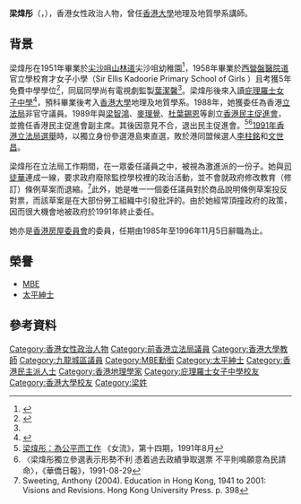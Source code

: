 {{Infobox Officeholder
| name = 梁煒彤<br>Diana Leung Wai-tung
| image =
| office1 = [[立法局|香港立法局議員]]
| term_start1 = 1988年10月12日
| term_end1 = 1991年8月22日
| constituency1 = 港督委任
| appointed1 = [[衛奕信|衛奕信爵士]]
| birth_date = {{birth year and age|1946}}
| birth_place = {{HKG-1910}}
| death_date = 
| death_place = 
| educate = 
* 育才女子小學
* [[庇理羅士女子中學|庇理羅士女子中學]]
* [[香港大學|香港大學]]榮譽文學士（地理及地質學）
* 香港大學哲學碩士（城市地理學）
}}

'''梁煒彤'''{{MBE}}{{JP}}（{{lang-en|Leung Wai-tung, Diana}}，{{bd|1946年||||Leung, Diana}}），香港女性政治人物，曾任[[香港大學|香港大學]]地理及地質學系講師。

==背景==
梁煒彤在1951年畢業於[[尖沙咀|尖沙咀]][[山林道|山林道]]尖沙咀幼稚園<ref>{{cite news |title=尖沙咀幼稚園 畢業禮 |url=https://mmis.hkpl.gov.hk/coverpage/-/coverpage/view?_coverpage_WAR_mmisportalportlet_hsf=%E7%95%A2%E6%A5%AD%E5%85%B8%E7%A6%AE&_coverpage_WAR_mmisportalportlet_actual_q=%28%20verbatim_dc.collection%3A%28%22Old%5C%20HK%5C%20Newspapers%22%29%20%29%20AND+%28%20%28%20allTermsMandatory%3A%28true%29%20OR+all_dc.title%3A%28%E7%95%A2%E6%A5%AD%E5%85%B8%E7%A6%AE%29%20OR+all_dc.creator%3A%28%E7%95%A2%E6%A5%AD%E5%85%B8%E7%A6%AE%29%20OR+all_dc.contributor%3A%28%E7%95%A2%E6%A5%AD%E5%85%B8%E7%A6%AE%29%20OR+all_dc.subject%3A%28%E7%95%A2%E6%A5%AD%E5%85%B8%E7%A6%AE%29%20OR+fulltext%3A%28%E7%95%A2%E6%A5%AD%E5%85%B8%E7%A6%AE%29%20OR+all_dc.description%3A%28%E7%95%A2%E6%A5%AD%E5%85%B8%E7%A6%AE%29%20%29%20%29&_coverpage_WAR_mmisportalportlet_sort_field=dc.publicationdate_bsort&p_r_p_-1078056564_c=QF757YsWv58JCjtBMMIqojkeCEZFt7TQ&_coverpage_WAR_mmisportalportlet_o=574&_coverpage_WAR_mmisportalportlet_sort_order=desc&_coverpage_WAR_mmisportalportlet_filter=dc.publicationdate_dt%3A%5B1950-01-01T00%3A00%3A00Z+TO+1959-12-31T15%3A59%3A59Z%5D |page=12 |language= |publisher=華僑日報 | date=1951-07-17 |accessdate=2022-04-21 |quote= }}</ref>，1958年畢業於[[西營盤|西營盤]][[醫院道|醫院道]]官立學校育才女子小學（Sir Ellis Kadoorie Primary School of Girls ）且考獲5年免費中學學位<ref name="育才女校畢業禮 畢業獲獎生名單">{{cite news |title=育才女校畢業禮 畢業獲獎生名單 |url=https://mmis.hkpl.gov.hk/coverpage/-/coverpage/view?_coverpage_WAR_mmisportalportlet_hsf=%E7%95%A2%E6%A5%AD%E7%A6%AE&_coverpage_WAR_mmisportalportlet_actual_q=%28%20verbatim_dc.collection%3A%28%22Old%5C%20HK%5C%20Newspapers%22%29%20%29%20AND+%28%20%28%20allTermsMandatory%3A%28true%29%20OR+all_dc.title%3A%28%E7%95%A2%E6%A5%AD%E7%A6%AE%29%20OR+all_dc.creator%3A%28%E7%95%A2%E6%A5%AD%E7%A6%AE%29%20OR+all_dc.contributor%3A%28%E7%95%A2%E6%A5%AD%E7%A6%AE%29%20OR+all_dc.subject%3A%28%E7%95%A2%E6%A5%AD%E7%A6%AE%29%20OR+fulltext%3A%28%E7%95%A2%E6%A5%AD%E7%A6%AE%29%20OR+all_dc.description%3A%28%E7%95%A2%E6%A5%AD%E7%A6%AE%29%20%29%20%29&_coverpage_WAR_mmisportalportlet_sort_field=dc.publicationdate_bsort&p_r_p_-1078056564_c=QF757YsWv5%2FH7zGe%2FKF%2BFCzepiwvo%2FEg&_coverpage_WAR_mmisportalportlet_o=222&_coverpage_WAR_mmisportalportlet_sort_order=desc&_coverpage_WAR_mmisportalportlet_filter=dc.publicationdate_dt%3A%5B1950-01-01T00%3A00%3A00Z+TO+1959-12-31T15%3A59%3A59Z%5D |page=12 |language= |publisher=華僑日報 | date=1958-12-09 |accessdate=2022-04-30 |quote= }}</ref>，同屆同學尚有電視劇監製[[葉潔馨|葉潔馨]]<ref name="育才女校畢業禮 畢業獲獎生名單" />。梁煒彤後來入讀[[庇理羅士女子中學|庇理羅士女子中學]]<ref>{{cite web |url=http://www.twtsaa.org.hk/Docs/Magazine/Schoolmagazine/PriceGivingDay18Dec1992.pdf |title=1992年學校頒獎禮場刊 |last= |first= |date=1992-12-18 |website= |publisher=荃灣官立工業中學 |access-date=2022-05-14 |quote= |archive-date=2021-04-08 |archive-url=https://web.archive.org/web/20210408124335/http://www.twtsaa.org.hk/Docs/Magazine/Schoolmagazine/PriceGivingDay18Dec1992.pdf |dead-url=no }}</ref>，預科畢業後考入[[香港大學|香港大學]]地理及地質學系。1988年，她獲委任為香港[[立法局|立法局]]非官守議員。1989年與[[梁智鴻|梁智鴻]]、[[麥理覺|麥理覺]]、[[杜葉錫恩|杜葉錫恩]]等創立[[香港民主促進會|香港民主促進會]]，並擔任香港民主促進會副主席。其後因意見不合，退出民主促進會。<ref>[http://www.womenresources.org/wp-content/uploads/2008/05/download14.pdf 梁煒彤：為公平而工作] {{Wayback|url=http://www.womenresources.org/wp-content/uploads/2008/05/download14.pdf |date=20161010043927 }}《女流》，第十四期，1991年8月</ref><ref>〈梁煒彤獨立參選表示形勢不利 憑着過去政績爭取選票 不平則鳴願意為民請命〉，《華僑日報》，1991-08-29</ref>[[1991年香港立法局選舉|1991年香港立法局選舉]]時，以獨立身份參選港島東直選，敗於港同盟候選人[[李柱銘|李柱銘]]和[[文世昌|文世昌]]。

梁煒彤在立法局工作期間，在一眾委任議員之中，被視為激進派的一份子。她與[[司徒華|司徒華]]連成一線，要求政府廢除監控學校裡的政治活動，並不會就政府修改教育（修訂）條例草案而退縮。<ref>Sweeting, Anthony (2004). Education in Hong Kong, 1941 to 2001: Visions and Revisions. Hong Kong University Press. p. 398</ref>此外，她是唯一一個委任議員對於商品說明條例草案投反對票，而該草案是在大部份勞工組織中引發批評的。由於她經常頂撞政府的政策，因而很大機會地被政府於1991年終止委任。

她亦是[[香港房屋委員會|香港房屋委員會]]的委員，任期由1985年至1996年11月5日辭職為止。

==榮譽==
*[[MBE|MBE]]
*[[太平紳士|太平紳士]]

==參考資料==
{{reflist}}

{{香港立法局議員 (1988-1991)}}

{{DEFAULTSORT:Leung, Wai-tung}}

[[Category:香港女性政治人物|Category:香港女性政治人物]]
[[Category:前香港立法局議員|Category:前香港立法局議員]]
[[Category:香港大學教師|Category:香港大學教師]]
[[Category:九龍城區議員|Category:九龍城區議員]]
[[Category:MBE勳銜|Category:MBE勳銜]]
[[Category:太平紳士|Category:太平紳士]]
[[Category:香港民主派人士|Category:香港民主派人士]]
[[Category:香港地理學家|Category:香港地理學家]]
[[Category:庇理羅士女子中學校友|Category:庇理羅士女子中學校友]]
[[Category:香港大學校友|Category:香港大學校友]]
[[Category:梁姓|Category:梁姓]]